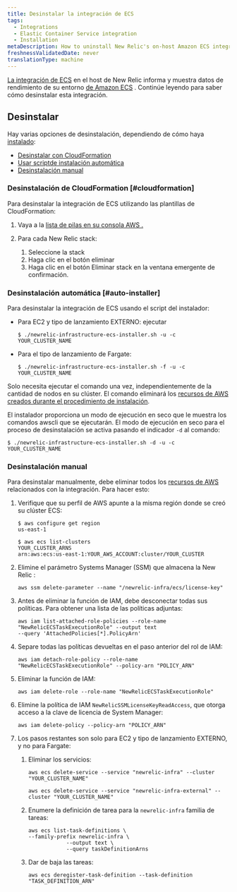 ```yaml
---
title: Desinstalar la integración de ECS
tags:
  - Integrations
  - Elastic Container Service integration
  - Installation
metaDescription: How to uninstall New Relic's on-host Amazon ECS integration.
freshnessValidatedDate: never
translationType: machine
---
```


[La integración de ECS](/docs/introduction-amazon-ecs-integration) en el host de New Relic informa y muestra datos de rendimiento de su entorno [de Amazon ECS](https://docs.aws.amazon.com/ecs/index.html) . Continúe leyendo para saber cómo desinstalar esta integración.

## Desinstalar

Hay varias opciones de desinstalación, dependiendo de cómo haya [instalado](/docs/install-ecs-integration#install-ec2):

* [Desinstalar con CloudFormation](#cloudformation)
* [Usar scriptde instalación automática](#auto-installer)
* [Desinstalación manual](#manual-uninstall)

### Desinstalación de CloudFormation [#cloudformation]

Para desinstalar la integración de ECS utilizando las plantillas de CloudFormation:

1. Vaya a la [lista de pilas en su consola AWS .](https://console.aws.amazon.com/cloudformation/home?#/stacks?filteringText=&filteringStatus=active&viewNested=true&hideStacks=false)

2. Para cada New Relic stack:

   1. Seleccione la stack
   2. Haga clic en el botón eliminar
   3. Haga clic en el botón Eliminar stack en la ventana emergente de confirmación.

### Desinstalación automática [#auto-installer]

Para desinstalar la integración de ECS usando el script del instalador:

* Para EC2 y tipo de lanzamiento EXTERNO: ejecutar

  ```
  $ ./newrelic-infrastructure-ecs-installer.sh -u -c YOUR_CLUSTER_NAME
  ```

* Para el tipo de lanzamiento de Fargate:

  ```
  $ ./newrelic-infrastructure-ecs-installer.sh -f -u -c YOUR_CLUSTER_NAME
  ```

Solo necesita ejecutar el comando una vez, independientemente de la cantidad de nodos en su clúster. El comando eliminará los [recursos de AWS creados durante el procedimiento de instalación](/docs/install-ecs-integration#aws-resources).

El instalador proporciona un modo de ejecución en seco que le muestra los comandos awscli que se ejecutarán. El modo de ejecución en seco para el proceso de desinstalación se activa pasando el indicador `-d` al comando:

```
$ ./newrelic-infrastructure-ecs-installer.sh -d -u -c YOUR_CLUSTER_NAME
```

### Desinstalación manual

Para desinstalar manualmente, debe eliminar todos los [recursos de AWS](/docs/install-ecs-integration#aws-resources) relacionados con la integración. Para hacer esto:

1. Verifique que su perfil de AWS apunte a la misma región donde se creó su clúster ECS:

   ```
   $ aws configure get region
   us-east-1

   $ aws ecs list-clusters
   YOUR_CLUSTER_ARNS	
   arn:aws:ecs:us-east-1:YOUR_AWS_ACCOUNT:cluster/YOUR_CLUSTER
   ```

2. Elimine el parámetro Systems Manager (SSM) que almacena la New Relic <InlinePopover type="licenseKey"/>:

   ```
   aws ssm delete-parameter --name "/newrelic-infra/ecs/license-key"
   ```

3. Antes de eliminar la función de IAM, debe desconectar todas sus políticas. Para obtener una lista de las políticas adjuntas:

   ```
   aws iam list-attached-role-policies --role-name "NewRelicECSTaskExecutionRole" --output text
   --query 'AttachedPolicies[*].PolicyArn'
   ```

4. Separe todas las políticas devueltas en el paso anterior del rol de IAM:

   ```
   aws iam detach-role-policy --role-name "NewRelicECSTaskExecutionRole" --policy-arn "POLICY_ARN"
   ```

5. Eliminar la función de IAM:

   ```
   aws iam delete-role --role-name "NewRelicECSTaskExecutionRole"
   ```

6. Elimine la política de IAM `NewRelicSSMLicenseKeyReadAccess`, que otorga acceso a la clave de licencia de System Manager:

   ```
   aws iam delete-policy --policy-arn "POLICY_ARN"
   ```

7. Los pasos restantes son solo para EC2 y tipo de lanzamiento EXTERNO, y no para Fargate:

   1. Eliminar los servicios:

      ```
      aws ecs delete-service --service "newrelic-infra" --cluster "YOUR_CLUSTER_NAME"
      ```

      ```
      aws ecs delete-service --service "newrelic-infra-external" --cluster "YOUR_CLUSTER_NAME"
      ```

   2. Enumere la definición de tarea para la `newrelic-infra` familia de tareas:

      ```
      aws ecs list-task-definitions \
      --family-prefix newrelic-infra \
                  --output text \
                  --query taskDefinitionArns
      ```

   3. Dar de baja las tareas:

      ```
      aws ecs deregister-task-definition --task-definition "TASK_DEFINITION_ARN"
      ```

